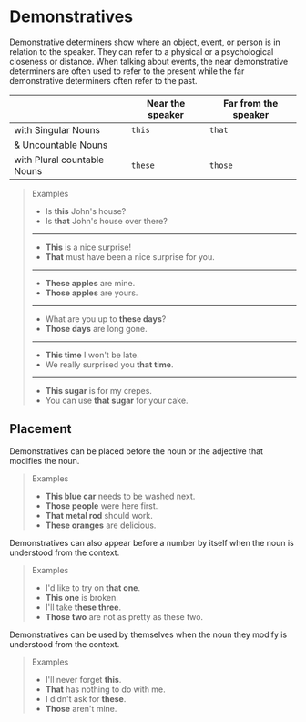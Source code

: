 # Demonstratives

Demonstrative determiners show where an object, event, or person is in relation to the speaker. They can refer to a physical or a psychological closeness or distance. When talking about events, the near demonstrative determiners are often used to refer to the present while the far demonstrative determiners often refer to the past.

|                             | Near the speaker | Far from the speaker |
| --------------------------- | ---------------- | -------------------- |
| with Singular Nouns         | `this`           | `that`               |
| & Uncountable Nouns         |                  |                      |
| with Plural countable Nouns | `these`          | `those`              |

> Examples
>
> - Is **this** John's house?
> - Is **that** John's house over there?
>
> ---
>
> - **This** is a nice surprise!
> - **That** must have been a nice surprise for you.
>
> ---
>
> - **These apples** are mine.
> - **Those apples** are yours.
>
> ---
>
> - What are you up to **these days**?
> - **Those days** are long gone.
>
> ---
>
> - **This time** I won't be late.
> - We really surprised you **that time**.
>
> ---
>
> - **This sugar** is for my crepes.
> - You can use **that sugar** for your cake.

## Placement

Demonstratives can be placed before the noun or the adjective that modifies the noun.

> Examples
>
> - **This blue car** needs to be washed next.
> - **Those people** were here first.
> - **That metal rod** should work.
> - **These oranges** are delicious.

Demonstratives can also appear before a number by itself when the noun is understood from the context.

> Examples
>
> - I'd like to try on **that one**.
> - **This one** is broken.
> - I'll take **these three**.
> - **Those two** are not as pretty as these two.

Demonstratives can be used by themselves when the noun they modify is understood from the context.

> Examples
>
> - I'll never forget **this**.
> - **That** has nothing to do with me.
> - I didn't ask for **these**.
> - **Those** aren't mine.
